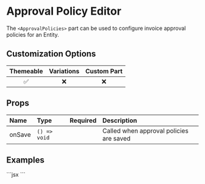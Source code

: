 
# Approval Policy Editor

The `<ApprovalPolicies>` part can be used to configure invoice approval policies for an Entity.

## Customization Options

| Themeable | Variations | Custom Part |
| :-------: | :--------: | :--------------: |
|    ✅     |     ❌     |        ❌        |

## Props

| Name   | Type         | Required | Description                             |
| :----- | :----------- | :------- | :-------------------------------------- |
| onSave | `() => void` |          | Called when approval policies are saved |

## Examples

<ComponentContainer>
  <ApprovalPolicies />
  ```jsx
  <ApprovalPolicies />
  ```
</ComponentContainer>
